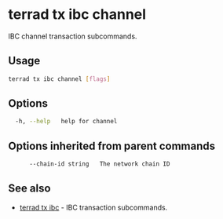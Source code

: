 # terrad tx ibc channel

IBC channel transaction subcommands.

## Usage

```sh Terrad
terrad tx ibc channel [flags]
```

## Options

```sh Terrad
  -h, --help   help for channel
```

## Options inherited from parent commands

```sh Terrad
      --chain-id string   The network chain ID
```

## See also

* [terrad tx ibc](./terrad_tx_ibc.mdx)	 - IBC transaction subcommands.


